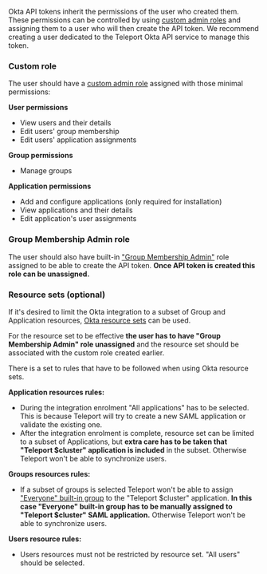 Okta API tokens inherit the permissions of the user who created them. These permissions can be
controlled by using [custom admin
roles](https://help.okta.com/en-us/Content/Topics/Security/custom-admin-role/about-creating-custom-admin-roles.htm)
and assigning them to a user who will then create the API token. We recommend
creating a user dedicated to the Teleport Okta API service to manage this token.

### Custom role

The user should have a [custom admin
role](https://help.okta.com/en-us/content/topics/security/custom-admin-role/create-role.htm)
assigned with those minimal permissions:

**User permissions**

- View users and their details
- Edit users' group membership
- Edit users' application assignments

**Group permissions**

- Manage groups

**Application permissions**

- Add and configure applications (only required for installation)
- View applications and their details
- Edit application's user assignments

### Group Membership Admin role

The user should also have built-in ["Group Membership
Admin"](https://help.okta.com/en-us/content/topics/security/administrators-admin-comparison.htm#APItokens)
role assigned to be able to create the API token. **Once API token is created this role can be
unassigned.**

### Resource sets (optional)

If it's desired to limit the Okta integration to a subset of Group and Application resources, [Okta
resource
sets](https://help.okta.com/en-us/content/topics/security/custom-admin-role/create-resource-set.htm)
can be used.

For the resource set to be effective **the user has to have "Group Membership Admin" role
unassigned** and the resource set should be associated with the custom role created earlier.

There is a set to rules that have to be followed when using Okta resource sets.

**Application resources rules:**

- During the integration enrolment "All applications" has to be selected. This is because Teleport
  will try to create a new SAML application or validate the existing one.
- After the integration enrolment is complete, resource set can be limited to a subset of
  Applications, but **extra care has to be taken that "Teleport $cluster" application is included**
  in the subset. Otherwise Teleport won't be able to synchronize users.

**Groups resources rules:**

- If a subset of groups is selected Teleport won't be able to assign ["Everyone" built-in
  group](https://support.okta.com/help/s/article/The-Everyone-Group-in-Okta?language=en_US) to the
  "Teleport $cluster" application. **In this case "Everyone" built-in group has to be manually
  assigned to "Teleport $cluster" SAML application.** Otherwise Teleport won't be able to
  synchronize users.

**Users resource rules:**

- Users resources must not be restricted by resource set. "All users" should be selected.
